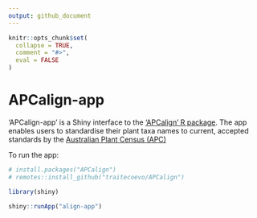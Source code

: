 ```yaml
---
output: github_document
---
```


<!-- README.md is generated from README.Rmd. Please edit that file -->

```r
knitr::opts_chunk$set(
  collapse = TRUE,
  comment = "#>",
  eval = FALSE
)
```

# APCalign-app

<!-- badges: start -->
<!-- badges: end -->

'APCalign-app' is a Shiny interface to the ['APCalign' R package](https://traitecoevo.github.io/APCalign/).
The app enables users to standardise their plant taxa names to current, accepted standards by the [Australian Plant Census (APC)](Australian Plant Census (APC))

To run the app:

```r
# install.packages("APCalign")
# remotes::install_github("traitecoevo/APCalign")

library(shiny)

shiny::runApp("align-app")
```

